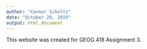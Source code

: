 ```yaml
---
author: "Connor Schultz"
date: "October 20, 2019"
output: html_document
---
```

This website was created for GEOG 418 Assignment 3.

